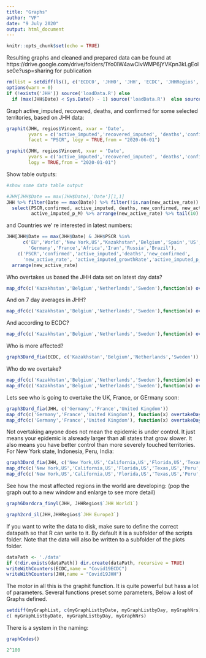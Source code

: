 ```yaml
---
title: "Graphs"
author: "VF"
date: "9 July 2020"
output: html_document
---
```


```r
knitr::opts_chunk$set(echo = TRUE)
```

Resulting graphs and cleaned and prepared data can be found at 
https://drive.google.com/drive/folders/1Yo0IW4awCIvWMP6jYVKpn3kLgEolse0e?usp=sharing
for publication 
```r
rm(list = setdiff(ls(), c('ECDC0', 'JHH0', 'JHH', 'ECDC', 'JHHRegios', 'ECDCRegios','testing')))
options(warn = 0)
if (!exists('JHH')) source('loadData.R') else 
  if (max(JHH$Date) < Sys.Date() - 1) source('loadData.R')  else source('definitions.R')

```
Graph active_imputed, recovered, deaths, and confirmed for some selected territories, 
based on JHH data:
```r
graphit(JHH, regios$Vincent, xvar = 'Date', 
        yvars = c('active_imputed','recovered_imputed', 'deaths','confirmed'),
        facet = "PSCR", logy = TRUE,from = "2020-06-01")
```
```r
graphit(JHH, regios$Vincent, xvar = 'Date', 
        yvars = c('active_imputed','recovered_imputed', 'deaths','confirmed'),
        logy = TRUE,from = "2020-01-01")
```

Show table outputs: 
```r
#show some data table output

#JHH[JHH$Date == max(JHH$Date),'Date'][1,1]
JHH %>% filter(Date == max(Date)) %>% filter(!is.nan(new_active_rate)) %>%
  select(PSCR,confirmed, active_imputed, deaths, new_confirmed, new_active_rate, active_imputed_growthRate, 
         active_imputed_p_M) %>% arrange(new_active_rate) %>% tail(10)
```
and Countries we' re interested in latest numbers: 
```r
JHH[JHH$Date == max(JHH$Date) & JHH$PSCR %in% 
      c('EU','World','New York,US',"Kazakhstan",'Belgium','Spain','US','Netherlands','Europe',
        'Germany','France','Africa','Iran','Russia','Brazil'),
    c('PSCR','confirmed','active_imputed','deaths','new_confirmed',
      'new_active_rate', 'active_imputed_growthRate','active_imputed_p_M') ]  %>%
  arrange(new_active_rate)

```
Who overtakes us based the JHH data set on latest day data? 
```r
map_dfc(c('Kazakhstan','Belgium','Netherlands','Sweden'),function(x) overtakeDays_df(JHH,x,who = 'theyme',lastDays = 1))
```
And on 7 day averages in JHH? 
```r
map_dfc(c('Kazakhstan','Belgium','Netherlands','Sweden'),function(x) overtakeDays_df(JHH,x,who = 'theyme',lastDays = 7))
```

And according to ECDC? 
```r
map_dfc(c('Kazakhstan','Belgium','Netherlands','Sweden'),function(x) overtakeDays_df(ECDC,x,who = 'theyme',lastDays = 7))
```
Who is more affected? 
```r
graph3Dard_fia(ECDC, c('Kazakhstan','Belgium','Netherlands','Sweden'))
```
Who do we overtake?
```r
map_dfc(c('Kazakhstan','Belgium','Netherlands','Sweden'),function(x) overtakeDays_df(JHH,x,who = 'Ithem',lastDays = 7))
map_dfc(c('Kazakhstan','Belgium','Netherlands','Sweden'),function(x) overtakeDays_df(ECDC,x,who = 'Ithem',lastDays = 7))
```
Lets see who is going to overtake the UK, France, or GErmany soon: 
```r
graph3Dard_fia(JHH, c('Germany','France','United Kingdom'))
map_dfc(c('Germany','France','United Kingdom'), function(x) overtakeDays_df(JHH,x,who = "theyme", lastDays = 7))
map_dfc(c('Germany','France','United Kingdom'), function(x) overtakeDays_df(JHH,x,who = "Ithem", lastDays = 7))
```
Not overtaking anyone does not mean the epidemic is under control. It just means your epidemic is alsready larger than all states that grow slower. It also means you have better control than more severely touched territories. 
For New York state, Indonesia, Peru, India: 
```r
graph3Dard_fia(JHH, c('New York,US','California,US','Florida,US','Texas,US','Peru','India'))
map_dfc(c('New York,US','California,US','Florida,US','Texas,US','Peru','India'),function(x) overtakeDays_df(JHH,x,who = 'Ithem'))
map_dfc(c('New York,US','California,US','Florida,US','Texas,US','Peru','India'),function(x) overtakeDays_df(JHH,x,who = 'theyme'))
```
See how the most affected regions in the world are developing: (pop the graph out to a new window and enlarge to see more detail)
```r
graph6Dardcra_finyl(JHH, JHHRegios$`JHH World1`)
```
```r
graph2crd_il(JHH,JHHRegios$`JHH Europe3`)
```
If you want to write the data to disk, make sure to define the correct datapath so that R can write to it. By default it is a subfolder of the scripts folder. Note that the data will also be written to a subfolder of the plots folder. 
``` r
dataPath <- './data'
if (!dir.exists(dataPath)) dir.create(dataPath, recursive = TRUE)
writeWithCounters(ECDC,name = "Covid19ECDC")
writeWithCounters(JHH,name = "Covid19JHH") 
```
The motor in all this is the graphit function. It is quite powerful but hass a lot of parameters. Several functions preset some parameters, Below a lost of Graphs defined. 
```r
setdiff(myGraphList, c(myGraphListbyDate, myGraphListbyDay, myGraphNrs))
c( myGraphListbyDate, myGraphListbyDay, myGraphNrs)
```
There is a system in the naming: 
```r
graphCodes()
```
```python
2^100
```

